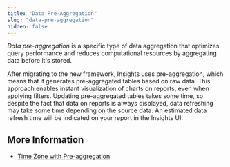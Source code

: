 ```yaml
---
title: "Data Pre-Aggregation"
slug: "data-pre-aggregation"
hidden: false
---
```



<InsightsNewFramework/>

_Data pre-aggregation_ is a specific type of data aggregation that optimizes query performance and reduces computational resources by aggregating data before it's stored.

After migrating to the new framework, Insights uses pre-aggregation,
which means that it generates pre-aggregated tables based on raw data.
This approach enables instant visualization of charts on reports, even when applying filters.
Updating pre-aggregated tables takes some time, so despite the fact that data on reports is always displayed,
data refreshing may take some time depending on the source data.
An estimated data refresh time will be indicated on your report in the Insights UI.

## More Information

- [Time Zone with Pre-aggregation](/insights/data-management/time-zone-with-pre-aggregation)
